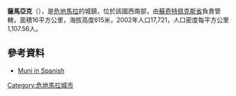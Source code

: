 '''薩馬亞克'''（{{lang-es|Samayac}}），是[[危地馬拉|危地馬拉]]的城鎮，位於該國西南部，由[[蘇奇特佩克斯省|蘇奇特佩克斯省]]負責管轄，面積16平方公里，海拔高度615米，2002年人口17,721，人口密度每平方公里1,107.56人。

==參考資料==
*[http://www.inforpressca.com/samayac/ Muni in Spanish]{{Wayback|url=http://www.inforpressca.com/samayac/ |date=20050321135322 }}

{{coord|14|35|N|91|28|W|display=title|region:GT_type:city_source:GNS-enwiki}}

{{Guatemala-geo-stub}}
[[Category:危地馬拉城市|Category:危地馬拉城市]]